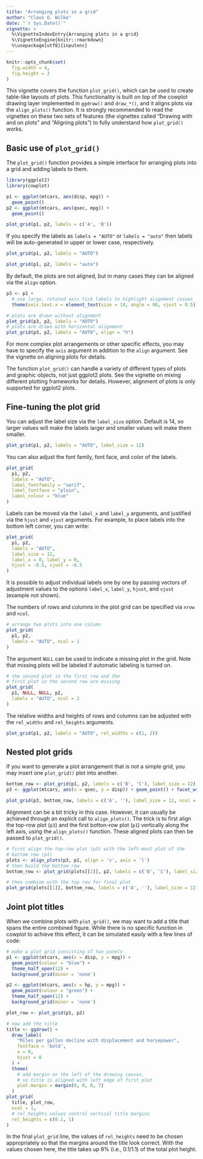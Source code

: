 ```yaml
---
title: "Arranging plots in a grid"
author: "Claus O. Wilke"
date: "`r Sys.Date()`"
vignette: >
  %\VignetteIndexEntry{Arranging plots in a grid}
  %\VignetteEngine{knitr::rmarkdown}
  %\usepackage[utf8]{inputenc}
---
```

```r
knitr::opts_chunk$set(
  fig.width = 4,
  fig.height = 3
)
```

This vignette covers the function `plot_grid()`, which can be used to create table-like layouts of plots. This functionality is built on top of the cowplot drawing layer implemented in `ggdraw()` and `draw_*()`, and it aligns plots via the `align_plots()` function. It is strongly recommended to read the vignettes on these two sets of features (the vignettes called "Drawing with and on plots" and "Aligning plots") to fully understand how `plot_grid()` works.

## Basic use of `plot_grid()`

The `plot_grid()` function provides a simple interface for arranging plots into a grid and adding labels to them.
```r
library(ggplot2)
library(cowplot)

p1 <- ggplot(mtcars, aes(disp, mpg)) + 
  geom_point()
p2 <- ggplot(mtcars, aes(qsec, mpg)) +
  geom_point()

plot_grid(p1, p2, labels = c('A', 'B'))
```

If you specify the labels as `labels = "AUTO"` or `labels = "auto"` then labels will be auto-generated in upper or lower case, respectively.
```r
plot_grid(p1, p2, labels = "AUTO")
```

```r
plot_grid(p1, p2, labels = "auto")
```

By default, the plots are not aligned, but in many cases they can be aligned via the `align` option.
```r
p3 <- p1 + 
  # use large, rotated axis tick labels to highlight alignment issues
  theme(axis.text.x = element_text(size = 14, angle = 90, vjust = 0.5))

# plots are drawn without alignment
plot_grid(p3, p2, labels = "AUTO")
# plots are drawn with horizontal alignment
plot_grid(p3, p2, labels = "AUTO", align = "h")
```

For more complex plot arrangements or other specific effects, you may have to specify the `axis` argument in addition to the `align` argument. See the vignette on aligning plots for details.

The function `plot_grid()` can handle a variety of different types of plots and graphic objects, not just ggplot2 plots. See the vignette on mixing different plotting frameworks for details. However, alignment of plots is only supported for ggplot2 plots.

## Fine-tuning the plot grid

You can adjust the label size via the `label_size` option. Default is 14, so larger values will make the labels larger and smaller values will make them smaller.
```r
plot_grid(p1, p2, labels = "AUTO", label_size = 12)
```

You can also adjust the font family, font face, and color of the labels.
```r
plot_grid(
  p1, p2,
  labels = "AUTO", 
  label_fontfamily = "serif",
  label_fontface = "plain",
  label_colour = "blue"
)
```

Labels can be moved via the `label_x` and `label_y` arguments, and justified via the `hjust` and `vjust` arguments. For example, to place labels into the bottom left corner, you can write:
```r
plot_grid(
  p1, p2,
  labels = "AUTO",
  label_size = 12,
  label_x = 0, label_y = 0,
  hjust = -0.5, vjust = -0.5
)
```

It is possible to adjust individual labels one by one by passing vectors of adjustment values to the options `label_x`, `label_y`, `hjust`, and `vjust` (example not shown). 

The numbers of rows and columns in the plot grid can be specified via `nrow` and `ncol`.

```r
# arrange two plots into one column
plot_grid(
  p1, p2,
  labels = "AUTO", ncol = 1
)
```

The argument `NULL` can be used to indicate a missing plot in the grid. Note that missing plots will be labeled if automatic labeling is turned on.

```r
# the second plot in the first row and the
# first plot in the second row are missing
plot_grid(
  p1, NULL, NULL, p2,
  labels = "AUTO", ncol = 2
)
```

The relative widths and heights of rows and columns can be adjusted with the `rel_widths` and `rel_heights` arguments.

```r
plot_grid(p1, p2, labels = "AUTO", rel_widths = c(1, 2))
```

## Nested plot grids

If you want to generate a plot arrangement that is not a simple grid, you may insert one `plot_grid()` plot into another.

```r
bottom_row <- plot_grid(p1, p2, labels = c('B', 'C'), label_size = 12)
p3 <- ggplot(mtcars, aes(x = qsec, y = disp)) + geom_point() + facet_wrap(~gear)

plot_grid(p3, bottom_row, labels = c('A', ''), label_size = 12, ncol = 1)
```

Alignment can be a bit tricky in this case. However, it can usually be achieved through an explicit call to `align_plots()`. The trick is to first align the top-row plot (`p3`) and the first botton-row plot (`p1`) vertically along the left axis, using the `align_plots()` function. These aligned plots can then be passed to `plot_grid()`.

```r
# first align the top-row plot (p3) with the left-most plot of the
# bottom row (p1)
plots <- align_plots(p3, p1, align = 'v', axis = 'l')
# then build the bottom row
bottom_row <- plot_grid(plots[[2]], p2, labels = c('B', 'C'), label_size = 12)

# then combine with the top row for final plot
plot_grid(plots[[1]], bottom_row, labels = c('A', ''), label_size = 12, ncol = 1)
```

## Joint plot titles

When we combine plots with `plot_grid()`, we may want to add a title that spans the entire combined figure. While there is no specific function in cowplot to achieve this effect, it can be simulated easily with a few lines of code:
```r

# make a plot grid consisting of two panels
p1 <- ggplot(mtcars, aes(x = disp, y = mpg)) + 
  geom_point(colour = "blue") + 
  theme_half_open(12) + 
  background_grid(minor = 'none')

p2 <- ggplot(mtcars, aes(x = hp, y = mpg)) + 
  geom_point(colour = "green") + 
  theme_half_open(12) + 
  background_grid(minor = 'none')

plot_row <- plot_grid(p1, p2)

# now add the title
title <- ggdraw() + 
  draw_label(
    "Miles per gallon decline with displacement and horsepower",
    fontface = 'bold',
    x = 0,
    hjust = 0
  ) +
  theme(
    # add margin on the left of the drawing canvas,
    # so title is aligned with left edge of first plot
    plot.margin = margin(0, 0, 0, 7)
  )
plot_grid(
  title, plot_row,
  ncol = 1,
  # rel_heights values control vertical title margins
  rel_heights = c(0.1, 1)
)
```
In the final `plot_grid` line, the values of `rel_heights` need to be chosen appropriately so that the margins around the title look correct. With the values chosen here, the title takes up 9% (i.e., 0.1/1.1) of the total plot height.
